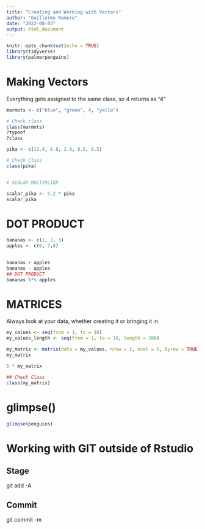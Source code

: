 ```yaml
---
title: "Creating and Working with Vectors"
author: "Guillermo Romero"
date: "2022-08-03"
output: html_document
---
```


```r
knitr::opts_chunk$set(echo = TRUE)
library(tidyverse)
library(palmerpenguins)
```

# Making Vectors

Everything gets assigned to the same class, so 4 returns as "4"

```r
marmots <- c("blue", "green", 4, "yello")

# Check class
class(marmots)
?typeof
?class
```

```r
pika <- c(12.4, 6.8, 2.9, 8.8, 8.5)

# Check Class
class(pika)


# SCALAR MULTIPLIER

scalar_pika <- 5.2 * pika
scalar_pika
```

# DOT PRODUCT

```r
bananas <- c(1, 2, 3)
apples <- c(6, 7,8)
 

bananas + apples
bananas - apples
## DOT PRODUCT
bananas %*% apples
```

# MATRICES

Always look at your data, whether creating it or bringing it in.

```r
my_values <- seq(from = 1, to = 10)
my_values_length <- seq(from = 1, to = 10, length = 200)

my_matrix <- matrix(data = my_values, nrow = 2, ncol = 5, byrow = TRUE)
my_matrix

5 * my_matrix

## Check Class
class(my_matrix)
```

# glimpse()

```r
glimpse(penguins)
```

# Working with GIT outside of Rstudio

## Stage

git add -A

## Commit

git commit -m
